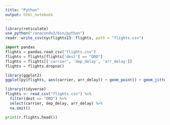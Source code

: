 ```yaml
---
title: "Python"
output: html_notebook
---
```



```r
library(reticulate)
use_python("/anaconda3/bin/python")
readr::write_csv(nycflights13::flights, path = "flights.csv")
```

```python
import pandas
flights = pandas.read_csv("flights.csv")
flights = flights[flights['dest'] == "ORD"]
flights = flights[['carrier', 'dep_delay', 'arr_delay']]
flights = flights.dropna()
```

```r
library(ggplot2)
ggplot(py$flights, aes(carrier, arr_delay)) + geom_point() + geom_jitter()
```

```r
library(tidyverse)
flights <- read_csv("flights.csv") %>%
  filter(dest == "ORD") %>%
  select(carrier, dep_delay, arr_delay) %>%
  na.omit()
```

```python
print(r.flights.head())
```